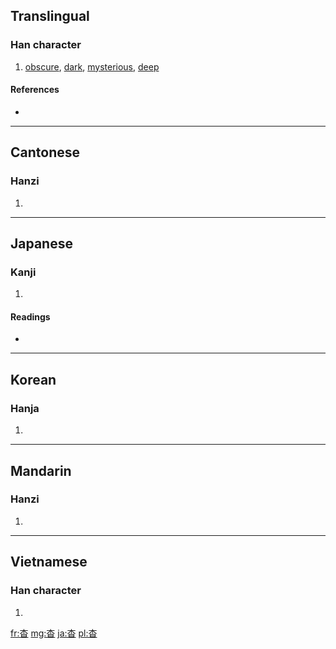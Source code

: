 {{also|杲}}
==Translingual==

===Han character===
{{Han char|rn=75|rad=木|as=04|sn=8|four=4060<sub>9</sub>|canj=木日 (DA)}}

# [[obscure]], [[dark]], [[mysterious]], [[deep]]

====References====
* {{Han ref|kx=0513.140|dkj=14501|dj=0901.020|hdz=21169.010|uh=6773|ud=26483|bh=AA48|bd=43592}}

----

==Cantonese==

===Hanzi===
{{yue-hanzi|jyut=|y=miu5}}

# {{defn|lang=yue|sort=木04}}

----

==Japanese==

===Kanji===
{{ja-kanji|grade=|rs=木04}}

# {{defn|lang=ja|sort=木04}}

====Readings====
* {{ja-readings|on=[[よう]] (yō)|kun=[[はるか]] (haruka)}}

----

==Korean==

===Hanja===
{{ko-hanja|hangeul=[[묘]], [[요]]|eumhun=|rv=myo, yo|mr=myo, yo|y=myo, yo}}

# {{defn|lang=ko|sort=木04}}

----

==Mandarin==

===Hanzi===
{{cmn-hanzi|pin=[[yǎo]] ([[yao3]])|wg=yao<sup>3</sup>}}

# {{defn|lang=cmn|sort=木04}}

----

==Vietnamese==

===Han character===
{{vi-hantu|[[yểu]], [[diểu]]|rs=木04}}

# {{defn|lang=vi|sort=木04}}

[[fr:杳]]
[[mg:杳]]
[[ja:杳]]
[[pl:杳]]